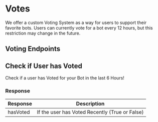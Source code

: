 
# Votes

We offer a custom Voting System as a way for users to support their favorite bots.
Users can currently vote for a bot every 12 hours, but this restriction may change in the future.

## Voting Endpoints

## Check if User has Voted
Check if a user has Voted for your Bot in the last 6 Hours!

<HTTPHeader type="GET" path="votes/:botID/:userID" />

### Response 

| Response        | Description                                           |
| --------------- | ----------------------------------------------------- |
| hasVoted        | If the user has Voted Recently (True or False)        |
